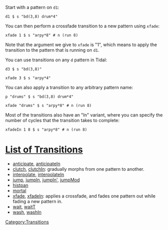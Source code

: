 Start with a pattern on <code>d1</code>:

<source>
d1 $ s "bd(3,8) drum*4"
</source>

You can then perform a crossfade transition to a new pattern using <code>xfade</code>:

<source>
xfade 1 $ s "arpy*8" # n (run 8)
</source>

Note that the argument we give to <code>xfade</code> is "1", which means to apply the transition to the pattern that is running on <code>d1</code>.

You can use transitions on any <code>d</code> pattern in Tidal:

<source>
d3 $ s "bd(3,8)"

xfade 3 $ s "arpy*4"
</source>

You can also apply a transition to any arbitrary pattern name:

<source>
p "drums" $ s "bd(3,8) drum*4"

xfade "drums" $ s "arpy*8" # n (run 8)
</source>

Most of the transitions also have an "In" variant, where you can specify the number of cycles that the transition takes to complete:

<source>
xfadeIn 1 8 $ s "arpy*8" # n (run 8)
</source>

= [[List of Transitions]] =

* [[anticipate]], [[anticipateIn]]
* [[clutch]], [[clutchIn]]: gradually morphs from one pattern to another.
* [[interpolate]], [[interpolateIn]]
* [[jump]], [[jumpIn]], [[jumpIn']], [[jumpMod]]
* [[histpan]]
* [[mortal]]
* [[xfade]], [[xfadeIn]]: applies a crossfade, and fades one pattern out while fading a new pattern in.
* [[wait]], [[waitT]]
* [[wash]], [[washIn]]


[[Category:Transitions]]